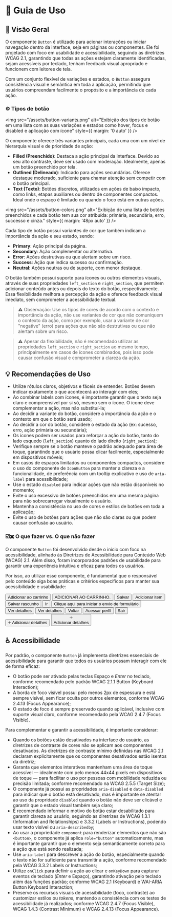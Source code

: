 
<Meta title="Componentes/Button/Guia de Uso" />

# 🧭  Guia de Uso

## 📘 Visão Geral

O componente `Button` é utilizado para acionar interações ou iniciar navegação dentro da interface, seja em páginas ou componentes. Ele foi projetado com foco em usabilidade e acessibilidade, seguindo as diretrizes WCAG 2.1, garantindo que todas as ações estejam claramente identificadas, sejam acessíveis por teclado, tenham feedback visual apropriado e funcionem com leitores de tela.

Com um conjunto flexível de variações e estados, o `Button` assegura consistência visual e semântica em toda a aplicação, permitindo que usuários compreendam facilmente o propósito e a importância de cada ação.

### ⚙️ Tipos de botão

<img src="/assets/button-variants.png" alt="Exibição dos tipos de botão em uma lista com as suas variações e estados como hover, focus e disabled e aplicação com ícone" style={{ margin: '0 auto' }} />

O componente oferece três variantes principais, cada uma com um nível de hierarquia visual e de prioridade de ação:

- **Filled (Preenchido)**: Destaca a ação principal da interface. Devido ao seu alto contraste, deve ser usado com moderação. Idealmente, apenas um botão preenchido por tela.
- **Outlined (Delineado)**: Indicado para ações secundárias. Oferece destaque moderado, suficiente para chamar atenção sem competir com o botão principal.
- **Text (Texto)**: Botões discretos, utilizados em ações de baixo impacto, como links, etapas auxiliares ou dentro de componentes compactos. Ideal onde o espaço é limitado ou quando o foco está em outras ações.

<img src="/assets/button-colors.png" alt="Exibição de uma lista de botões preenchidos e cada botão tem sua cor atribuída: primária, secundária, erro, successo e cinza." style={{ margin: '48px auto' }} />

Cada tipo de botão possui variantes de cor que também indicam a importância da ação e seu estado, sendo:
- **Primary**: Ação principal da página.
- **Secondary**: Ação complementar ou alternativa.
- **Error**: Ações destrutivas ou que alertam sobre um risco.
- **Success**: Ação que indica sucesso ou confirmação.
- **Neutral**: Ações neutras ou de suporte, com menor destaque.

O botão também possui suporte para ícones ou outros elementos visuais, através de suas propriedades `left_section` e `right_section`, que permitem adicionar conteúdo antes ou depois do texto do botão, respectivamente. Essa flexibilidade melhora a percepção da ação e oferece feedback visual imediato, sem comprometer a acessibilidade textual.

> ⚠️ Observação: Use os tipos de cores de acordo com o contexto e importância da ação, não use variantes de cor que não comuniquem o contexto da ação, como por exemplo, usar a variante de cor "negative" (erro) para ações que não são destrutivas ou que não alertam sobre um risco. 

> ⚠️ Apesar da flexibilidade, não é recomendado utilizar as propriedades `left_section` e `right_section` ao mesmo tempo, principalmente em casos de ícones combinados, pois isso pode causar confusão visual e comprometer a clareza da ação.

## 💡 Recomendações de Uso

- Utilize rótulos claros, objetivos e fáceis de entender. Botões devem indicar exatamente o que acontecerá ao interagir com eles;
- Ao combinar labels com ícones, é importante garantir que o texto seja claro e compreensível por si só, mesmo sem o ícone. O ícone deve complementar a ação, mas não substituí-la;
- Ao decidir a variante do botão, considere a importância da ação e o contexto em que o botão será usado;
- Ao decidir a cor do botão, considere o estado da ação (ex: sucesso, erro, ação primária ou secundária);
- Os ícones podem ser usados para reforçar a ação do botão, tanto do lado esquedo (`left_section`) quanto do lado direito (`right_section`);
- Verifique sempre se o botão manteve o padrão adequado para área de toque, garantindo que o usuário possa clicar facilmente, especialmente em dispositivos móveis;
- Em casos de espaços limitados ou componentes compactos, considere o uso do componente de `IconButton` para manter a clareza e a funcionalidade, de preferência com um tooltip explicativo e uso de `aria-label` para acessibilidade;
- Use o estado `disabled` para indicar ações que não estão disponíveis no momento;
- Evite o uso excessivo de botões preenchidos em uma mesma página para não sobrecarregar visualmente o usuário.
- Mantenha a consistência no uso de cores e estilos de botões em toda a aplicação;
- Evite o uso de botões para ações que não são claras ou que podem causar confusão ao usuário.

### ☑️✖️ O que fazer vs. O que não fazer

O componente `Button` foi desenvolvido desde o início com foco na acessibilidade, alinhado às Diretrizes de Acessibilidade para Conteúdo Web (WCAG) 2.1. Além disso, foram incorporados padrões de usabilidade para garantir uma experiência intuitiva e eficaz para todos os usuários.

Por isso, ao utilizar esse componente, é fundamental que o responsável pelo conteúdo siga boas práticas e critérios específicos para manter sua acessibilidade e usabilidade:

<Title component="h1" className="!text-h5">Comece com uma letra maiúscula e use letras maiúsculas na frase, mas não adicione pontos finais ou frases em caixa alta.</Title>

<Grid cols="grid-cols-1 md:grid-cols-2" colGap="gap-x-sm" rowGap="gap-y-sm" className="!mb-2xl !mt-lg">
  <Flex direction="flex-col" rowGap="gap-x-sm" colGap="gap-y-sm" radius="rounded-lg" paddingX="px-sm" paddingY="py-sm" className="border border-default-border">
    <Flex radius="rounded-full" paddingX="px-nano" paddingY="py-quark" className="bg-success !mb-sm">
      <Title component="h1" color="!text-typography-inverted" className="!text-h6 !mb-0 !whitespace-nowrap">✔ O que fazer</Title>
    </Flex>
    <Button color="neutral">Adicionar ao carrinho</Button>
  </Flex>
  <Flex direction="flex-col" rowGap="gap-x-sm" colGap="gap-y-sm" radius="rounded-lg" paddingX="px-sm" paddingY="py-sm" className="border border-default-border">
    <Flex radius="rounded-full" paddingX="px-nano" paddingY="py-quark" className="bg-error !mb-sm">
      <Title component="h1" color="!text-typography-inverted" className="!text-h6 !mb-0 !whitespace-nowrap">✘ O que não fazer</Title>
    </Flex>
    <Button color="neutral">ADICIONAR AO CARRINHO.</Button>
  </Flex>
</Grid>

<Title component="h1" className="!text-h5">Comece com um verbo claro e direto que indique a ação a ser executada. Se necessário, complemente com um substantivo que traga contexto <Link className="sb-unstyled text-sm" href="https://www.w3.org/WAI/WCAG21/Understanding/headings-and-labels" target="_blank">(WCAG 2.4.6: Headings and Labels)</Link>.</Title>
<Title component="h1" className="!text-h5">Evite frases longas, técnicas ou vagas. Prefira termos simples e acessíveis, garantindo que o texto visível seja o mesmo nome lido por leitores de tela <Link className="sb-unstyled text-sm" href="https://www.w3.org/WAI/WCAG21/Understanding/label-in-name" target="_blank">(WCAG 2.5.3: Label in Name)</Link>.</Title>

<Grid cols="grid-cols-1 md:grid-cols-2" colGap="gap-x-sm" rowGap="gap-y-sm" className="!mb-2xl !mt-lg">
  <Flex direction="flex-col" rowGap="gap-x-sm" colGap="gap-y-sm" radius="rounded-lg" paddingX="px-sm" paddingY="py-sm" className="border border-default-border">
    <Flex radius="rounded-full" paddingX="px-nano" paddingY="py-quark" className="bg-success !mb-sm">
      <Title component="h1" color="!text-typography-inverted" className="!text-h6 !mb-0 !whitespace-nowrap">✔ O que fazer</Title>
    </Flex>
    <Flex rowGap="gap-x-sm" className="mt-auto">
      <Button color="neutral">Salvar</Button>
      <Button color="neutral">Adicionar item</Button>
      <Button color="neutral">Salvar rascunho</Button>
    </Flex>
  </Flex>
  <Flex direction="flex-col" rowGap="gap-x-sm" colGap="gap-y-sm" radius="rounded-lg" paddingX="px-sm" paddingY="py-sm" className="border border-default-border">
    <Flex radius="rounded-full" paddingX="px-nano" paddingY="py-quark" className="bg-error !mb-sm">
      <Title component="h1" color="!text-typography-inverted" className="!text-h6 !mb-0 !whitespace-nowrap">✘ O que não fazer</Title>
    </Flex>
    <Flex gap="gap-sm">
      <Button color="neutral">Ir</Button>
      <Button color="neutral">Clique aqui para iniciar o envio de formulário</Button>
    </Flex>
  </Flex>
</Grid>

<Title component="h1" className="!text-h5">Limite a quantidade de botões por tela. Muitas opções aumentam a complexidade visual e dificultam a tomada de decisão pelo usuário.</Title>

<Grid cols="grid-cols-1 md:grid-cols-2" colGap="gap-x-sm" rowGap="gap-y-sm" className="!mb-2xl !mt-lg">
  <Flex direction="flex-col" rowGap="gap-x-sm" colGap="gap-y-sm" radius="rounded-lg" paddingX="px-sm" paddingY="py-sm" className="border border-default-border">
    <Flex radius="rounded-full" paddingX="px-nano" paddingY="py-quark" className="bg-success !mb-sm">
      <Title component="h1" color="!text-typography-inverted" className="!text-h6 !mb-0 !whitespace-nowrap">✔ O que fazer</Title>
    </Flex>
    <Flex rowGap="gap-x-sm">
      <Button>Ver detalhes</Button>
    </Flex>
  </Flex>
  <Flex direction="flex-col" rowGap="gap-x-sm" colGap="gap-y-sm" radius="rounded-lg" paddingX="px-sm" paddingY="py-sm" className="border border-default-border">
    <Flex radius="rounded-full" paddingX="px-nano" paddingY="py-quark" className="bg-error !mb-sm">
      <Title component="h1" color="!text-typography-inverted" className="!text-h6 !mb-0 !whitespace-nowrap">✘ O que não fazer</Title>
    </Flex>
    <Flex rowGap="gap-x-sm">
      <Button>Ver detalhes</Button>
      <Button variant="outlined" color="secondary">Voltar</Button>
      <Button variant="outlined">Acessar perfil</Button>
      <Button variant="text" color="neutral">Sair</Button>
    </Flex>
  </Flex>
</Grid>

<Title component="h1" className="!text-h5">Adicione ícones ou elementos ao lado da label (à esquerda ou direita) para reforçar a ação, sem substituir o texto. Nunca posicione o ícone acima ou abaixo da label.</Title>

<Grid cols="grid-cols-1 md:grid-cols-2" colGap="gap-x-sm" rowGap="gap-y-sm" className="!mb-2xl !mt-lg">
  <Flex direction="flex-col" rowGap="gap-x-sm" colGap="gap-y-sm" radius="rounded-lg" paddingX="px-sm" paddingY="py-sm" className="border border-default-border">
    <Flex radius="rounded-full" paddingX="px-nano" paddingY="py-quark" className="bg-success !mb-sm">
      <Title component="h1" color="!text-typography-inverted" className="!text-h6 !mb-0 !whitespace-nowrap">✔ O que fazer</Title>
    </Flex>
    <Flex rowGap="gap-x-sm">
      <Button color="neutral">🞢 Adicionar detalhes</Button>
    </Flex>
  </Flex>
  <Flex direction="flex-col" rowGap="gap-x-sm" colGap="gap-y-sm" radius="rounded-lg" paddingX="px-sm" paddingY="py-sm" className="border border-default-border">
    <Flex radius="rounded-full" paddingX="px-nano" paddingY="py-quark" className="bg-error !mb-sm">
      <Title component="h1" color="!text-typography-inverted" className="!text-h6 !mb-0 !whitespace-nowrap">✘ O que não fazer</Title>
    </Flex>
    <Flex rowGap="gap-x-sm">
      <Button color="neutral">🞢 <br /> Adicionar detalhes</Button>
    </Flex>
  </Flex>
</Grid>

## ♿ Acessibilidade

Por padrão, o componente `Button` já implementa diretrizes essenciais de acessibilidade para garantir que todos os usuários possam interagir com ele de forma eficaz:

- O botão pode ser ativado pelas teclas Espaço e *Enter* no teclado, conforme recomendado pelo padrão <Link className="sb-unstyled text-sm" href="https://www.w3.org/WAI/WCAG21/Understanding/keyboard.html" target="_blank">WCAG 2.1.1 Button (Keyboard Interaction)</Link>;
- A borda de foco visível possui pelo menos 2px de espessura e está sempre visível, sem ficar oculta por outros elementos, conforme <Link className="sb-unstyled text-sm" href="https://www.w3.org/WAI/WCAG22/Understanding/focus-appearance-enhanced" target="_blank">WCAG 2.4.13 (Focus Appearance)</Link>;
- O estado de foco é sempre preservado quando aplicável, inclusive com suporte visual claro, conforme recomendado pela <Link className="sb-unstyled text-sm" href="https://www.w3.org/WAI/WCAG21/Understanding/focus-visible" target="_blank">WCAG 2.4.7 (Focus Visible)</Link>.

Para complementar e garantir a acessibilidade, é importante considerar:

- Quando os botões estão desativados na interface do usuário, as diretrizes de contraste de cores não se aplicam aos componentes desativados. As <Link className="sb-unstyled text-sm" href="https://www.w3.org/WAI/WCAG21/Understanding/contrast-minimum.html#inactive-controls" target="_blank">diretrizes de contraste mínimo definidas nas WCAG 2.1</Link> declaram explicitamente que os componentes desativados estão isentos da diretriz;
- Garanta que elementos interativos mantenham uma área de toque acessível — idealmente com pelo menos 44x44 pixels em dispositivos de toque — para facilitar o uso por pessoas com mobilidade reduzida ou precisão limitada; conforme recomendado na <Link className="sb-unstyled text-sm" href="https://www.w3.org/WAI/WCAG21/Understanding/target-size.html" target="_blank">WCAG 2.5.5 (Target Size)</Link>;
- O componente já possui as propridades `aria-disabled` e `data-disabled` para indicar que o botão está desativado, mas é importante se atentar ao uso da propridade `disabled` quando o botão não deve ser clicável e garantir que o estado visual também seja claro;
- É recomendado informar o motivo do botão estar desabilitado para garantir clareza ao usuário, seguindo as diretrizes de <Link className="sb-unstyled text-sm" href="https://www.w3.org/WAI/WCAG21/Understanding/info-and-relationships.html" target="_blank">WCAG 1.3.1 (Information and Relationships)</Link> e <Link className="sb-unstyled text-sm" href="https://www.w3.org/WAI/WCAG21/Understanding/labels-or-instructions.html" target="_blank">3.3.2 (Labels or Instructions)</Link>, podendo usar texto visível ou `aria-describedby`;
- Ao usar a propriedade `component` para renderizar elementos que não são `<button>`, o componente já aplica `role="button"` automaticamente, mas é importante garantir que o elemento seja semanticamente correto para a ação que está sendo realizada;
- Use `aria-label` para descrever a ação do botão, especialmente quando o texto não for suficiente para transmitir a ação, conforme recomendado pela <Link className="sb-unstyled text-sm" href="https://www.w3.org/WAI/WCAG21/Understanding/labels-or-instructions.html" target="_blank">WCAG 3.3.2 Labels or Instructions</Link>;
- Utilize `onClick` para definir a ação ao clicar e `onKeyDown` para capturar eventos de teclado (*Enter* e Espaço), garantindo ativação pelo teclado além das funções padrão; conforme <Link className="sb-unstyled text-sm" href="https://www.w3.org/WAI/WCAG21/Understanding/keyboard.html" target="_blank">WCAG 2.1 (Keyboard)</Link> e <Link className="sb-unstyled text-sm" href="https://www.w3.org/TR/wai-aria-practices-1.1/#button" target="_blank">WAI-ARIA Button Keyboard Interaction</Link>;
- Preserve os recursos visuais de acessibilidade (foco, contraste) ao customizar estilos ou *tokens*, mantendo a consistência com os testes de acessibilidade já realizados; conforme <Link className="sb-unstyled text-sm" href="https://www.w3.org/WAI/WCAG21/Understanding/focus-visible.html" target="_blank">WCAG 2.4.7 (Focus Visible)</Link>, <Link className="sb-unstyled text-sm" href="https://www.w3.org/WAI/WCAG21/Understanding/contrast-minimum.html" target="_blank">WCAG 1.4.3 (Contrast Minimum)</Link> e <Link className="sb-unstyled text-sm" href="https://www.w3.org/WAI/WCAG22/Understanding/focus-appearance-enhanced.html" target="_blank">WCAG 2.4.13 (Focus Appearance)</Link>.